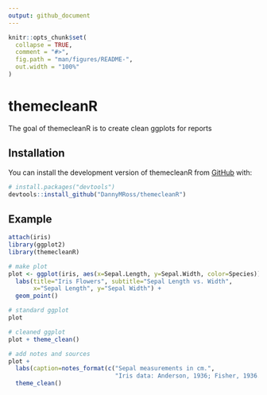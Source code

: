```yaml
---
output: github_document
---
```


<!-- README.md is generated from README.Rmd. Please edit that file -->

```r
knitr::opts_chunk$set(
  collapse = TRUE,
  comment = "#>",
  fig.path = "man/figures/README-",
  out.width = "100%"
)
```

# themecleanR

<!-- badges: start -->
<!-- badges: end -->

The goal of themecleanR is to create clean ggplots for reports

## Installation

You can install the development version of themecleanR from [GitHub](https://github.com/) with:

``` r
# install.packages("devtools")
devtools::install_github("DannyMRoss/themecleanR")
```

## Example

```r
attach(iris)
library(ggplot2)
library(themecleanR)

# make plot
plot <- ggplot(iris, aes(x=Sepal.Length, y=Sepal.Width, color=Species)) +
  labs(title="Iris Flowers", subtitle="Sepal Length vs. Width",
       x="Sepal Length", y="Sepal Width") +
  geom_point()

# standard ggplot
plot

# cleaned ggplot
plot + theme_clean()

# add notes and sources
plot + 
  labs(caption=notes_format(c("Sepal measurements in cm.",
                              "Iris data: Anderson, 1936; Fisher, 1936."))) + 
  theme_clean()
```


